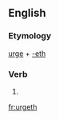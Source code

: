 ==English==

===Etymology===
[[urge]] + [[-eth]]

===Verb===
{{infl|en|verb form}}

# {{archaic third-person singular of|urge}}

[[fr:urgeth]]